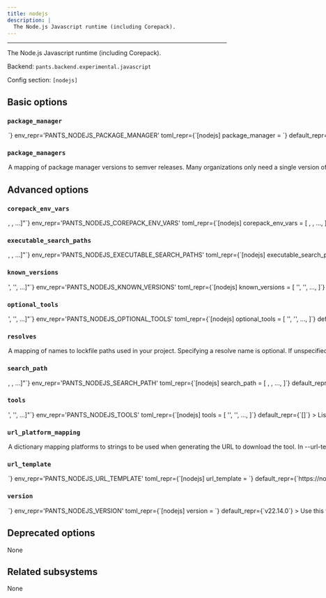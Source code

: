 ```yaml
---
title: nodejs
description: |
  The Node.js Javascript runtime (including Corepack).
---
```



---

The Node.js Javascript runtime (including Corepack).

Backend: <span className="color--primary">`pants.backend.experimental.javascript`</span>

Config section: <span className="color--primary">`[nodejs]`</span>

<span className={styles.options}>

## Basic options

### `package_manager`

<Option
  cli_repr={`--nodejs-package-manager=<str>`}
  env_repr='PANTS_NODEJS_PACKAGE_MANAGER'
  toml_repr={`[nodejs]
package_manager = <str>`}
  default_repr={`npm`}
>

Default Node.js package manager to use.

You can either rely on this default together with the [nodejs].package_managers option, or specify the `package.json#packageManager` tool and version in the package.json of your project.

Specifying conflicting package manager versions within a multi-package workspace is an error.

</Option>

### `package_managers`

<Option
  cli_repr={`--nodejs-package-managers="{'key1': val1, 'key2': val2, ...}"`}
  env_repr='PANTS_NODEJS_PACKAGE_MANAGERS'
  toml_repr={`[nodejs.package_managers]
key1 = val1
key2 = val2
...`}
  default_repr={`{\n  "npm": "10.9.2",\n  "pnpm": "9.15.6",\n  "yarn": "1.22.22"\n}`}
>

A mapping of package manager versions to semver releases.

Many organizations only need a single version of a package manager, which is a good default and often the simplest thing to do.

The version download is managed by Corepack. This mapping corresponds to the https://github.com/nodejs/corepack#known-good-releases setting, using the `--activate` flag.

</Option>

## Advanced options

### `corepack_env_vars`

<Option
  cli_repr={`--nodejs-corepack-env-vars="[<shell_str>, <shell_str>, ...]"`}
  env_repr='PANTS_NODEJS_COREPACK_ENV_VARS'
  toml_repr={`[nodejs]
corepack_env_vars = [
    <shell_str>,
    <shell_str>,
    ...,
]`}
  default_repr={`[]`}
  target_field_name='nodejs_corepack_env_vars'
>

Environment variables to set for `corepack` invocations.

Entries are either strings in the form `ENV_VAR=value` to set an explicit value; or just `ENV_VAR` to copy the value from Pants&#x27;s own environment.

Review https://github.com/nodejs/corepack#environment-variables for available variables.

</Option>

### `executable_search_paths`

<Option
  cli_repr={`--nodejs-executable-search-paths="[<binary-paths>, <binary-paths>, ...]"`}
  env_repr='PANTS_NODEJS_EXECUTABLE_SEARCH_PATHS'
  toml_repr={`[nodejs]
executable_search_paths = [
    <binary-paths>,
    <binary-paths>,
    ...,
]`}
  default_repr={`[\n  "<PATH>"\n]`}
  target_field_name='nodejs_executable_search_paths'
>

The PATH value that will be used to find any tools required to run nodejs processes. The special string `"<PATH>"` will expand to the contents of the PATH env var.

</Option>

### `known_versions`

<Option
  cli_repr={`--nodejs-known-versions="['<str>', '<str>', ...]"`}
  env_repr='PANTS_NODEJS_KNOWN_VERSIONS'
  toml_repr={`[nodejs]
known_versions = [
    '<str>',
    '<str>',
    ...,
]`}
  default_repr={`[\n  "v22.14.0|macos_arm64|e9404633bc02a5162c5c573b1e2490f5fb44648345d64a958b17e325729a5e42|47035396",\n  "v22.14.0|macos_x86_64|6698587713ab565a94a360e091df9f6d91c8fadda6d00f0cf6526e9b40bed250|48656392",\n  "v22.14.0|linux_arm64|08bfbf538bad0e8cbb0269f0173cca28d705874a67a22f60b57d99dc99e30050|28636440",\n  "v22.14.0|linux_x86_64|69b09dba5c8dcb05c4e4273a4340db1005abeafe3927efda2bc5b249e80437ec|29893360"\n]`}
>

Known versions to verify downloads against.

Each element is a pipe-separated string of `version|platform|sha256|length` or
`version|platform|sha256|length|url_override`, where:

- `version` is the version string
- `platform` is one of `[linux_arm64,linux_x86_64,macos_arm64,macos_x86_64]`
- `sha256` is the 64-character hex representation of the expected sha256
  digest of the download file, as emitted by `shasum -a 256`
- `length` is the expected length of the download file in bytes, as emitted by
  `wc -c`
- (Optional) `url_override` is a specific url to use instead of the normally
  generated url for this version

E.g., `3.1.2|macos_x86_64|6d0f18cd84b918c7b3edd0203e75569e0c7caecb1367bbbe409b44e28514f5be|42813`.
and `3.1.2|macos_arm64 |aca5c1da0192e2fd46b7b55ab290a92c5f07309e7b0ebf4e45ba95731ae98291|50926|https://example.mac.org/bin/v3.1.2/mac-aarch64-v3.1.2.tgz`.

Values are space-stripped, so pipes can be indented for readability if necessary.

</Option>

### `optional_tools`

<Option
  cli_repr={`--nodejs-optional-tools="['<str>', '<str>', ...]"`}
  env_repr='PANTS_NODEJS_OPTIONAL_TOOLS'
  toml_repr={`[nodejs]
optional_tools = [
    '<str>',
    '<str>',
    ...,
]`}
  default_repr={`[]`}
>

List any additional executable which are not mandatory for node processes to work, but which should be included if available. The paths to these tools will be included in the PATH used in the execution sandbox, so that they may be used by nodejs processes execution.

</Option>

### `resolves`

<Option
  cli_repr={`--nodejs-resolves="{'key1': val1, 'key2': val2, ...}"`}
  env_repr='PANTS_NODEJS_RESOLVES'
  toml_repr={`[nodejs.resolves]
key1 = val1
key2 = val2
...`}
  default_repr={`{}`}
>

A mapping of names to lockfile paths used in your project.

Specifying a resolve name is optional. If unspecified, the default resolve name is calculated by taking the path from the source root to the directory containing the lockfile and replacing &#x27;/&#x27; with &#x27;.&#x27; in that path.

Example: An npm lockfile located at `src/js/package/package-lock.json` will result in a resolve named `js.package`, assuming src/ is a source root.

Run `pants generate-lockfiles` to generate the lockfile(s).

</Option>

### `search_path`

<Option
  cli_repr={`--nodejs-search-path="[<binary-paths>, <binary-paths>, ...]"`}
  env_repr='PANTS_NODEJS_SEARCH_PATH'
  toml_repr={`[nodejs]
search_path = [
    <binary-paths>,
    <binary-paths>,
    ...,
]`}
  default_repr={`[\n  "<PATH>"\n]`}
  target_field_name='nodejs_search_path'
>

A list of paths to search for Node.js distributions.

This option is only used if a templated url download specified via [nodejs].known_versions does not contain a version matching the configured [nodejs].version range.

You can specify absolute paths to binaries and/or to directories containing binaries. The order of entries does not matter.

The following special strings are supported:

For all runtime environment types:

- `<PATH>`, the contents of the PATH env var

When the environment is a `local_environment` target:

- `AsdfPathString.STANDARD`, all Node.js versions currently configured by ASDF `(asdf shell, ${HOME}/.tool-versions)`, with a fallback to all installed versions
- `AsdfPathString.LOCAL`, the ASDF binaries with the version in `BUILD_ROOT/.tool-versions`
- `<NVM>`, all NodeJS versions under $NVM_DIR/versions/node
- `<NVM_LOCAL>`, the nvm installation with the version in BUILD_ROOT/.nvmrc
  Note that the version in the .nvmrc file has to be on the form &#x22;vX.Y.Z&#x22;.

</Option>

### `tools`

<Option
  cli_repr={`--nodejs-tools="['<str>', '<str>', ...]"`}
  env_repr='PANTS_NODEJS_TOOLS'
  toml_repr={`[nodejs]
tools = [
    '<str>',
    '<str>',
    ...,
]`}
  default_repr={`[]`}
>

List any additional executable tools required for node processes to work. The paths to these tools will be included in the PATH used in the execution sandbox, so that they may be used by nodejs processes execution.

</Option>

### `url_platform_mapping`

<Option
  cli_repr={`--nodejs-url-platform-mapping="{'key1': val1, 'key2': val2, ...}"`}
  env_repr='PANTS_NODEJS_URL_PLATFORM_MAPPING'
  toml_repr={`[nodejs.url_platform_mapping]
key1 = val1
key2 = val2
...`}
  default_repr={`{\n  "linux_arm64": "linux-arm64",\n  "linux_x86_64": "linux-x64",\n  "macos_arm64": "darwin-arm64",\n  "macos_x86_64": "darwin-x64"\n}`}
>

A dictionary mapping platforms to strings to be used when generating the URL to download the tool.

In `--url-template`, anytime the `{platform}` string is used, Pants will determine the current platform, and substitute `{platform}` with the respective value from your dictionary.

For example, if you define `{"macos_x86_64": "apple-darwin", "linux_x86_64": "unknown-linux"}`, and run Pants on Linux with an intel architecture, then `{platform}` will be substituted in the `--url-template` option with `unknown-linux`.

</Option>

### `url_template`

<Option
  cli_repr={`--nodejs-url-template=<str>`}
  env_repr='PANTS_NODEJS_URL_TEMPLATE'
  toml_repr={`[nodejs]
url_template = <str>`}
  default_repr={`https://nodejs.org/dist/{version}/node-{version}-{platform}.tar`}
>

URL to download the tool, either as a single binary file or a compressed file (e.g. zip file). You can change this to point to your own hosted file, e.g. to work with proxies or for access via the filesystem through a `file:$abspath` URL (e.g. `file:/this/is/absolute`, possibly by [templating the buildroot in a config file](https://www.pantsbuild.org/2.26/docs/using-pants/key-concepts/options#config-file-entries)).

Use `{version}` to have the value from `--version` substituted, and `{platform}` to have a value from `--url-platform-mapping` substituted in, depending on the current platform. For example, https://github.com/.../protoc-&#123;version&#125;-&#123;platform&#125;.zip.

</Option>

### `version`

<Option
  cli_repr={`--nodejs-version=<str>`}
  env_repr='PANTS_NODEJS_VERSION'
  toml_repr={`[nodejs]
version = <str>`}
  default_repr={`v22.14.0`}
>

Use this version of nodejs.

</Option>

## Deprecated options

None

## Related subsystems

None

</span>
